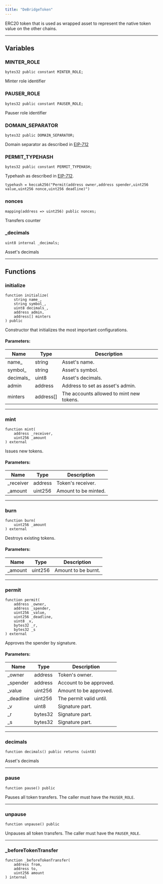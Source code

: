 ```yaml
---
title: "DeBridgeToken"
---
```


ERC20 token that is used as wrapped asset to represent the native token value on the other chains.

---

## Variables

### MINTER_ROLE
```solidity
bytes32 public constant MINTER_ROLE;
```
Minter role identifier

### PAUSER_ROLE
```solidity
bytes32 public constant PAUSER_ROLE;
```
Pauser role identifier

### DOMAIN_SEPARATOR
```solidity
bytes32 public DOMAIN_SEPARATOR;
```
Domain separator as described in [EIP-712](https://github.com/ethereum/EIPs/blob/master/EIPS/eip-712.md#rationale)

### PERMIT_TYPEHASH
```solidity
bytes32 public constant PERMIT_TYPEHASH;
```
Typehash as described in [EIP-712](https://github.com/ethereum/EIPs/blob/master/EIPS/eip-712.md#rationale). 

```
typehash = keccak256("Permit(address owner,address spender,uint256 value,uint256 nonce,uint256 deadline)")
```

### nonces
```solidity
mapping(address => uint256) public nonces;
```
Transfers counter

### _decimals
```solidity
uint8 internal _decimals;
```
Asset's decimals

---

## Functions

### initialize
```solidity
function initialize(
    string name_,
    string symbol_,
    uint8 decimals_,
    address admin,
    address[] minters
) public
```
Constructor that initializes the most important configurations.

#### Parameters:

| Name      | Type      | Description                     |
|-----------|-----------|---------------------------------|
| name_     | string    | Asset's name.                   |
| symbol_   | string    | Asset's symbol.                 |
| decimals_ | uint8     | Asset's decimals.               |
| admin     | address   | Address to set as asset's admin.|
| minters   | address[] | The accounts allowed to mint new tokens. |

---

### mint
```solidity
function mint(
    address _receiver,
    uint256 _amount
) external
```
Issues new tokens.

#### Parameters:

| Name       | Type     | Description         |
|------------|----------|---------------------|
| _receiver  | address  | Token's receiver.   |
| _amount    | uint256  | Amount to be minted.|

---

### burn
```solidity
function burn(
    uint256 _amount
) external
```
Destroys existing tokens.

#### Parameters:

| Name    | Type     | Description       |
|---------|----------|-------------------|
| _amount | uint256  | Amount to be burnt.|

---

### permit
```solidity
function permit(
    address _owner,
    address _spender,
    uint256 _value,
    uint256 _deadline,
    uint8 _v,
    bytes32 _r,
    bytes32 _s
) external
```
Approves the spender by signature.

#### Parameters:

| Name      | Type     | Description         |
|-----------|----------|---------------------|
| _owner    | address  | Token's owner.      |
| _spender  | address  | Account to be approved. |
| _value    | uint256  | Amount to be approved. |
| _deadline | uint256  | The permit valid until. |
| _v        | uint8    | Signature part.     |
| _r        | bytes32  | Signature part.     |
| _s        | bytes32  | Signature part.     |

---

### decimals
```solidity
function decimals() public returns (uint8)
```
Asset's decimals

---

### pause
```solidity
function pause() public
```
Pauses all token transfers. The caller must have the `PAUSER_ROLE`.

---

### unpause
```solidity
function unpause() public
```
Unpauses all token transfers. The caller must have the `PAUSER_ROLE`.

---

### _beforeTokenTransfer
```solidity
function _beforeTokenTransfer(
    address from,
    address to,
    uint256 amount
) internal
```
